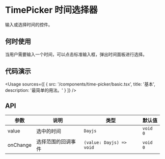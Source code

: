 
# TimePicker 时间选择器

输入或选择时间的控件。

## 何时使用

当用户需要输入一个时间，可以点击标准输入框，弹出时间面板进行选择。

## 代码演示

<Usage
  sources={[
    {
      src: '/components/time-picker/basic.tsx',
      title: '基本',
      description: '最简单的用法。'
    }
  ]}
/>

## API

| 参数     | 说明               | 类型                     | 默认值   |
| -------- | ------------------ | ------------------------ | -------- |
| value    | 选中的时间         | `Dayjs`                  | `void 0` |
| onChange | 选择范围的回调事件 | `(value: Dayjs) => void` | `void 0` |
